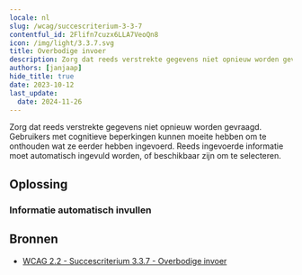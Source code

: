 ```yaml
---
locale: nl
slug: /wcag/succescriterium-3-3-7
contentful_id: 2Flifn7cuzx6LLA7VeoQn8
icon: /img/light/3.3.7.svg
title: Overbodige invoer
description: Zorg dat reeds verstrekte gegevens niet opnieuw worden gevraagd. Gebruikers met cognitieve beperkingen kunnen moeite hebben om te onthouden wat ze eerder hebben ingevoerd. Reeds ingevoerde informatie moet beschikbaar zijn.
authors: [janjaap]
hide_title: true
date: 2023-10-12
last_update:
  date: 2024-11-26
---
```


<Hero
  title="Overbodige invoer"
  image="/img/light/3.3.7.svg"
  alt="WCAG 3.3.7 - Logo"
  prefix="Succescriterium 3.3.7"
  suffix="Niveau A"
/>

Zorg dat reeds verstrekte gegevens niet opnieuw worden gevraagd. Gebruikers met cognitieve beperkingen kunnen moeite hebben om te onthouden wat ze eerder hebben ingevoerd. Reeds ingevoerde informatie moet automatisch ingevuld worden, of beschikbaar zijn om te selecteren.

## Oplossing

### Informatie automatisch invullen

<CodeSample id="input-redundant" locale="nl"/>

## Bronnen

- [WCAG 2.2 - Succescriterium 3.3.7 - Overbodige invoer](https://www.w3.org/Translations/WCAG22-nl/#redundant-entry)
